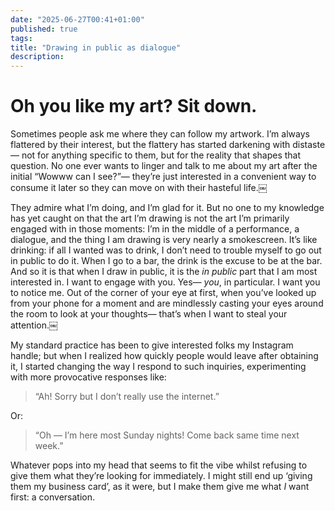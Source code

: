 ```yaml
---
date: "2025-06-27T00:41+01:00"
published: true
tags:
title: "Drawing in public as dialogue"
description:
---
```

# Oh you like my art? Sit down.
Sometimes people ask me where they can follow my artwork. I’m always flattered by their interest, but the flattery has started darkening with distaste— not for anything specific to them, but for the reality that shapes that question. No one ever wants to linger and talk to me about my art after the initial “Wowww can I see?”— they’re just interested in a convenient way to consume it later so they can move on with their hasteful life.￼

They admire what I’m doing, and I’m glad for it. But no one to my knowledge has yet caught on that the art I’m drawing is not the art I’m primarily engaged with in those moments: I’m in the middle of a performance, a dialogue, and the thing I am drawing is very nearly a smokescreen. It’s like drinking: if all I wanted was to drink, I don’t need to trouble myself to go out in public to do it. When I go to a bar, the drink is the excuse to be at the bar. And so it is that when I draw in public, it is the _in public_ part that I am most interested in. I want to engage with you. Yes— _you_, in particular. I want you to notice me. Out of the corner of your eye at first, when you’ve looked up from your phone for a moment and are mindlessly casting your eyes around the room to look at your thoughts— that’s when I want to steal your attention.￼

My standard practice has been to give interested folks my Instagram handle; but when I realized how quickly people would leave after obtaining it, I started changing the way I respond to such inquiries, experimenting with more provocative responses like:
>“Ah! Sorry but I don’t really use the internet.”

Or:
>“Oh — I’m here most Sunday nights! Come back same time next week.”

Whatever pops into my head that seems to fit the vibe whilst refusing to give them what they’re looking for immediately. I might still end up ‘giving them my business card’, as it were, but I make them give me what _I_ want first: a conversation.
